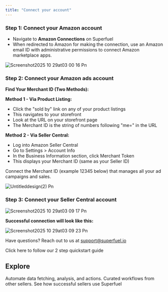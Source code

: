 ```yaml
---
title: "Connect your account"
---
```


### Step 1: Connect your Amazon account

- Navigate to **Amazon Connections** on Superfuel
- When redirected to Amazon for making the connection, use an Amazon email ID with administrative permissions to connect Amazon marketplace apps.

![Screenshot2025 10 29at03 00 16 Pn](/images/Screenshot2025-10-29at03.00.16.png)

### Step 2: Connect your Amazon ads account

**Find Your Merchant ID (Two Methods):**

**Method 1 - Via Product Listing:**

- Click the "sold by" link on any of your product listings
- This navigates to your storefront
- Look at the URL on your storefront page
- The Merchant ID is the string of numbers following "me=" in the URL

**Method 2 - Via Seller Central:**

- Log into Amazon Seller Central
- Go to Settings \> Account Info
- In the Business Information section, click Merchant Token
- This displays your Merchant ID (same as your Seller ID)

<Warning>
  Connect the Merchant ID (example 12345 below) that manages all your ad campaigns and sales.
</Warning>

![Untitleddesign(2) Pn](/images/Untitleddesign\(2\).png)

### Step 3: Connect your Seller Central account

![Screenshot2025 10 29at03 09 17 Pn](/images/Screenshot2025-10-29at03.09.17.png)

**Successful connection will look like this:**

![Screenshot2025 10 29at03 09 23 Pn](/images/Screenshot2025-10-29at03.09.23.png)

Have questions? Reach out to us at [support@superfuel.io](mailto:support@superfuel.io)

<Card title="Run Your First Workflow" icon="rocket" iconType="regular" color="#NaNNaNNaN" horizontal href="/first-workflow">
  Click here to follow our 2 step quickstart guide
</Card>

## Explore

<Columns cols={3}>
  <Card title="Workflows" icon="chart-network" href="https://docs.superfuel.io/concepts/workflows">
    Automate data fetching, analysis, and actions.
  </Card>
  <Card title="Workflow Library" icon="book" href="https://docs.superfuel.io/concepts/workflow-library">
    Curated workflows from other sellers.
  </Card>
  <Card title="Best Practices" icon="lightbulb" href="https://docs.superfuel.io/more-resources/success-stories">
    See how successful sellers use Superfuel
  </Card>
</Columns>